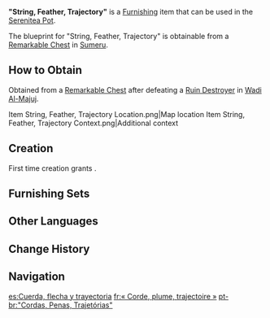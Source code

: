 {{Furnishing Infobox
|id             = 373153
|image          = Item String, Feather, Trajectory.png
|category       = Landscape
|subcategory    = Small Object
|quality        = 3
|adeptal_energy = 60
|load           = 35
|reduced_load   = 24
|description    = A bow rack with two commonly used medium-sized bows that have a balanced size, draw weight, and combat utility. The arrows of recommended weight have a straighter trajectory, allowing even beginning bow learners to quickly adapt to its various characteristics. For experienced bow users, the bowstrings can be adjusted to adapt to heavier arrowheads for higher accuracy at longer ranges and greater impact.
|mention        = 
|blueprint      = Remarkable Chest
|source1        = 
}}
'''"String, Feather, Trajectory"''' is a [[Furnishing]] item that can be used in the [[Serenitea Pot]].

The blueprint for "String, Feather, Trajectory" is obtainable from a [[Remarkable Chest]] in [[Sumeru]].

==How to Obtain==
Obtained from a [[Remarkable Chest]] after defeating a [[Ruin Destroyer]] in [[Wadi Al-Majuj]].
<gallery>
Item String, Feather, Trajectory Location.png|Map location
Item String, Feather, Trajectory Context.png|Additional context
</gallery>

==Creation==
First time creation grants {{Item|Trust|24|x=60}}.
{{Recipe
|type = Creation
|time = 14h
|Brightwood = 8
|Iron Chunk = 4
|sort = Brightwood;Iron Chunk
}}

==Furnishing Sets==
{{Craft Usage|type=Furnishing Set}}

==Other Languages==
{{Other Languages
|en      = "String, Feather, Trajectory"
|zhs     = 「弦与翎与箭轨」
|zhs_rm  = "Xián yǔ Líng yǔ Jiànguǐ"
|zht     = 「弦與翎與箭軌」
|zht_rm  = "Xián yǔ Líng yǔ Jiànguǐ"
|zh_tl   = 
|ja      = 「弦と羽と矢の軌道」
|ja_rm   = "Tsuru to Hane to Ya no Kidou"
|ja_tl   = "String, Feather, and the Arrow's Trajectory"
|ko      = 「현과 깃털 그리고 화살의 궤적」
|ko_rm   = "Hyeon'gwa Git'teol Geurigo Hwasal-ui Gwejeok"
|ko_tl   = "String, Feather, and the Arrow's Trajectory"
|es      = Cuerda, flecha y trayectoria
|es_tl   = Cord, Feather, and Trajectory
|fr      = «&nbsp;Corde, plume, trajectoire&nbsp;»
|fr_tl   = "String, Feather, Trajectory"
|ru      = «Струна, перо, траектория»
|ru_tl   = "String, Feather, Trajectory"
|th      = "สาย ขนนก วิถีลูกศร"
|th_rm   = "Sai Khon-nok Wi-thi Luk-son"
|th_tl   = 
|vi      = Dây, Lông Vũ Và Đường Tên
|vi_tl   = 
|de      = „Die Sehne, die Feder und die Flugbahn des Pfeils“
|de_tl   = "The String, the Feather and the Arrow's Trajectory"
|id      = String, Bulu, dan Lintasan
|id_tl   = String, Feather, and Trajectory
|pt      = "Cordas, Penas, Trajetórias"
|pt_tl   = 
|tr      = "Yay, Tüy, Eğri"
|tr_tl   = "Bow, Feather, Curve"
|it      = Corde, penne e traiettorie
|it_tl   = Strings, Feathers and Trajectories
}}

==Change History==
{{Change History|3.4}}

==Navigation==
{{Furnishing Navbox|exterior}}

[[es:Cuerda, flecha y trayectoria]]
[[fr:« Corde, plume, trajectoire »]]
[[pt-br:"Cordas, Penas, Trajetórias"]]